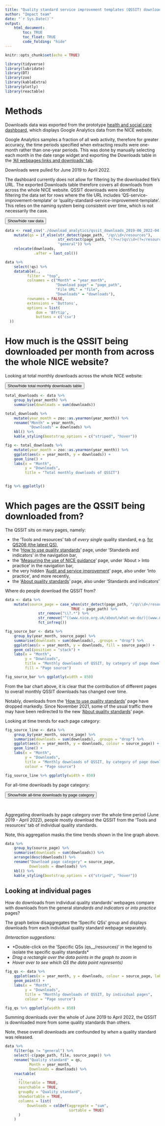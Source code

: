 ```yaml
---
title: "Quality standard service improvement templates (QSSIT) downloads"
author: "Impact team"
date: "`r Sys.Date()`"
output: 
    html_document:
        toc: TRUE
        toc_float: TRUE
        code_folding: "hide"
---
```


```r
knitr::opts_chunk$set(echo = TRUE)

library(tidyverse)
library(lubridate)
library(DT)
library(zoo)
library(kableExtra)
library(plotly)
library(reactable)

```

# Methods

Downloads data was exported from the prototype [health and social care dashboard](https://datastudio.google.com/u/0/reporting/f35ae256-7912-4f05-8838-79937f289faf/page/p_oqpodkxvuc), which displays Google Analytics data from the NICE website. 

Google Analytics samples a fraction of all web activity, therefore for greater accuracy, the time periods specified when extracting results were one-month rather than one-year periods. This was done by manually selecting each month in the date range widget and exporting the Downloads table in the ['All webpages:links and downloads' tab](https://datastudio.google.com/u/0/reporting/f35ae256-7912-4f05-8838-79937f289faf/page/p_ha6m8qvdtc).

Downloads were pulled for June 2019 to April 2022.

The dashboard currently does not allow for filtering by the downloaded file's URL. The exported Downloads table therefore covers all downloads from across the whole NICE website. QSSIT downloads were identified by filtering the data set for rows where the file URL includes 'QS-service-improvement-template' or 'quality-standard-service-improvement-template'. This relies on the naming system being consistent over time, which is not necessarily the case.

<button class="btn btn-primary" data-toggle="collapse" data-target="#raw_data"> Show/hide raw data </button>  
<div id="raw_data" class="collapse">  

```r
data <- read_csv('./download_analytics/qssit_downloads_2019-06_2022-04.csv', col_types = "Dccd") %>% 
    mutate(qs = if_else(str_detect(page_path, "/qs\\d+/resources"), 
                        str_extract(page_path, "(?<=/)qs\\d+(?=/resources)") %>% str_to_upper(.), 
                        "general")) %>% 
    relocate(downloads,
             .after = last_col())

data %>% 
    select(!qs) %>% 
    datatable(.,
          filter = "top",
          colnames = c("Month" = "year_month",
                       "Download page" = "page_path",
                       "File URL" = "file",
                       "Downloads" = "downloads"),
          rownames = FALSE,
          extensions = 'Buttons', 
          options = list(
              dom = 'Bfrtip',
              buttons = c('csv')
  ))
```

</div>

# How much is the QSSIT being downloaded per month from across the whole NICE website?

Looking at total monthly downloads across the whole NICE website:

<button class="btn btn-primary" data-toggle="collapse" data-target="#total_downloads_data"> Show/hide total monthly downloads table </button>  
<div id="total_downloads_data" class="collapse">  

```r
total_downloads <- data %>% 
    group_by(year_month) %>% 
    summarise(downloads = sum(downloads))

total_downloads %>% 
    mutate(year_month = zoo::as.yearmon(year_month)) %>% 
    rename("Month" = year_month,
           "Downloads" = downloads) %>% 
    kbl() %>% 
    kable_styling(bootstrap_options = c("striped", "hover"))
```

</div>

```r
fig <- total_downloads %>% 
    mutate(year_month = zoo::as.yearmon(year_month)) %>% 
    ggplot(aes(x = year_month, y = downloads)) +
    geom_line() +
    labs(x = "Month",
         y = "Downloads",
         title = "Total monthly downloads of QSSIT")
    

fig %>% ggplotly()
```

# Which pages are the QSSIT being downloaded from?

The QSSIT sits on many pages, namely:

- the 'Tools and resources' tab of *every single* quality standard, e.g. [for QS206 (the latest QS)](https://www.nice.org.uk/guidance/qs206/resources),
- the '[How to use quality standards](https://www.nice.org.uk/standards-and-indicators/how-to-use-quality-standards)' page, under 'Standards and indicators' in the navigation bar,
- the '[Measuring the use of NICE guidance](https://www.nice.org.uk/about/what-we-do/into-practice/measuring-the-uptake-of-nice-guidance)' page, under 'About > Into practice' in the navigation bar,
- the very hidden '[Audit and service improvement](https://www.nice.org.uk/about/what-we-do/into-practice/audit-and-service-improvement)' page, also under 'Into practice', and more recently,
- the '[About quality standards](https://www.nice.org.uk/standards-and-indicators/quality-standards)' page, also under 'Standards and indicators'

Where do people download the QSSIT from?

```r
data <- data %>% 
    mutate(source_page = case_when(str_detect(page_path, "/qs\\d+/resources") ~ "Specific QSs (qs__/resources)",
                              TRUE ~ page_path) %>% 
               str_remove("\\?.*") %>% 
               str_remove("^((www.nice.org.uk/about/what-we-do/)|(www.nice.org.uk/))") %>% 
               fct_infreq())

fig_source_bar <- data %>% 
    group_by(year_month, source_page) %>% 
    summarise(downloads = sum(downloads), .groups = "drop") %>% 
    ggplot(aes(x = year_month, y = downloads, fill = source_page)) +
    geom_col(position = "stack") +
    labs(x = "Month",
         y = "Downloads",
         title = "Monthly downloads of QSSIT, by category of page downloaded from",
         fill = "Page source")

fig_source_bar %>% ggplotly(width = 850) 

```

From the bar chart above, it is clear that the contribution of different pages to overall monthly QSSIT downloads has changed over time. 

Notably, downloads from the '[How to use quality standards](https://www.nice.org.uk/standards-and-indicators/how-to-use-quality-standards)' page have dropped markedly. Since November 2021, some of the usual traffic there may have been redirected to the new '[About quality standards](https://www.nice.org.uk/standards-and-indicators/quality-standards)' page.

Looking at time trends for each page category:

```r

fig_source_line <- data %>% 
    group_by(year_month, source_page) %>% 
    summarise(downloads = sum(downloads), .groups = "drop") %>% 
    ggplot(aes(x = year_month, y = downloads, colour = source_page)) +
    geom_line() +
    labs(x = "Month",
         y = "Downloads",
         title = "Monthly downloads of QSSIT, by category of page downloaded from",
         colour = "Page source")

fig_source_line %>% ggplotly(width = 850) 

```

For all-time downloads by page category:

<button class="btn btn-primary" data-toggle="collapse" data-target="#all_time_category"> Show/hide all-time downloads by page category </button>  
<div id="all_time_category" class="collapse">  

<br />

Aggregating downloads by page category over the whole time period (June 2019 - April 2022), people mostly download the QSSIT from the 'Tools and resources' tab of individual quality standards.

Note, this aggregation masks the time trends shown in the line graph above.

```r
data %>% 
    group_by(source_page) %>% 
    summarise(downloads = sum(downloads)) %>%
    arrange(desc(downloads)) %>% 
    rename("Download page category" = source_page,
           Downloads = downloads) %>% 
    kbl() %>% 
    kable_styling(bootstrap_options = c("striped", "hover"))
```

</div>

## Looking at individual pages

How do downloads from individual quality standards' webpages compare with downloads from the general *standards and indicators* or *into practice* pages? 

The graph below disaggregates the 'Specific QSs' group and displays downloads from each individual quality standard webpage separately.

*(Interaction suggestions:*

- *Double-click on the 'Specific QSs (qs__/resources)' in the legend to isolate the specific quality standards*
- *Drag a rectangle over the data points in the graph to zoom in*
- *Hover over to see which QS the data point represents)*

```r
fig_qs <- data %>% 
    ggplot(aes(x = year_month, y = downloads, colour = source_page, label = qs)) +
    geom_point() +
    labs(x = "Month",
         y = "Downloads",
         title = "Monthly downloads of QSSIT, by individual pages",
         colour = "Page source")

fig_qs %>% ggplotly(width = 850)

```

Summing downloads over the whole of June 2019 to April 2022, the QSSIT is downloaded more from some quality standards than others. 

Note, these overall downloads are confounded by *when* a quality standard was released.

```r
data %>% 
    filter(qs != "general") %>% 
    select(-c(page_path, file, source_page)) %>%
    rename("Quality standard" = qs,
           Month = year_month,
           Downloads = downloads) %>% 
    reactable(
      .,
      filterable = TRUE,
      searchable = TRUE,
      groupBy = "Quality standard",
      showSortable = TRUE,
      columns = list(
          Downloads = colDef(aggregate = "sum",
                             sortable = TRUE)
      )
    )
```

